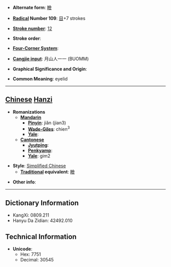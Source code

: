 * '''Alternate form''': [[瞼]]

* '''[[Wiktionary:Chinese radical index| Radical]] Number 109''': [[Wiktionary:Chinese radical index 目|目]]+7 strokes

* '''[[Wiktionary:Chinese total strokes index|Stroke number]]''': [[Wiktionary:Chinese total strokes index 12|12]]

* '''Stroke order''': 

* '''[[Wiktionary:Chinese four corner index|Four-Corner System]]''': 

* '''[[Wiktionary:Chinese Cangjie index|Cangjie input]]''': 月山人一一 (BUOMM)

* '''Graphical Significance and Origin''': 

* '''Common Meaning''': eyelid

----

== [[Chinese]] [[Hanzi]] ==

* '''Romanizations'''
** '''[[Mandarin]]'''
*** '''[[Pinyin]]''': jiǎn (jian3)
*** '''[[Wade-Giles]]''': chien<sup>3</sup>
*** '''[[Yale]]''': 
** '''[[Cantonese]]'''
*** '''[[Jyutping]]''':
*** '''[[Penkyamp]]''': 
*** '''[[Yale]]''': gim2

* '''Style''': [[Simplified Chinese]] 
** '''[[Traditional Chinese|Traditional]] equivalent''': [[瞼]]

* '''Other info''': 

----

== Dictionary Information ==

* KangXi: 0809.211
* Hanyu Da Zidian: 42492.010

== Technical Information ==

* '''Unicode''':
** Hex: 7751
** Decimal: 30545